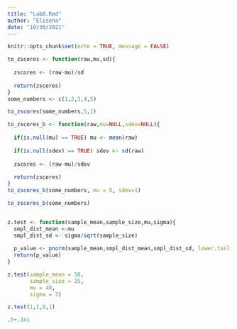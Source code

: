 ```yaml
---
title: "Lab8.Rmd"
author: "Elisena"
date: "10/30/2021"
---
```


```r
knitr::opts_chunk$set(echo = TRUE, message = FALSE)
```



```r

to_zscores <- function(raw,mu,sd){
  
  zscores <- (raw-mu)/sd
  
  return(zscores)
}
some_numbers <- c(1,2,3,4,5)

to_zscores(some_numbers,5,1)

to_zscores_b <- function(raw,mu=NULL,sdev=NULL){
  
  if(is.null(mu) == TRUE) mu <- mean(raw)
  
  if(is.null(sdev) == TRUE) sdev <- sd(raw)
  
  zscores <- (raw-mu)/sdev
  
  return(zscores)
}
to_zscores_b(some_numbers, mu = 5, sdev=1)

to_zscores_b(some_numbers)



```


```r

z.test <- function(sample_mean,sample_size,mu,sigma){
  smpl_dist_mean <-mu
  smpl_dist_sd <- sigma/sqrt(sample_size)
  
  p_value <- pnorm(sample_mean,smpl_dist_mean,smpl_dist_sd, lower.tail = FALSE)
  return(p_value)
}

z.test(sample_mean = 50,
       sample_size = 25,
       mu = 40,
       sigma = 7)

z.test(1,1,0,1)

.5+.341

```

